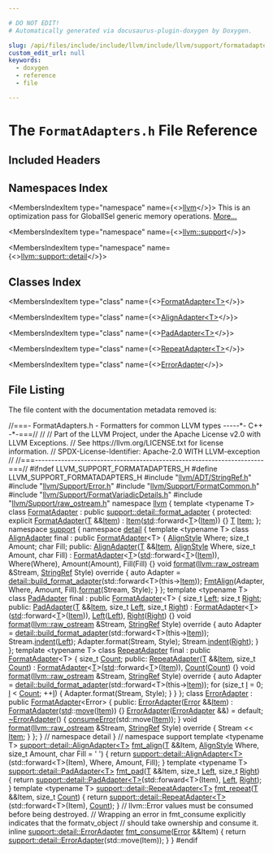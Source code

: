 ```yaml
---

# DO NOT EDIT!
# Automatically generated via docusaurus-plugin-doxygen by Doxygen.

slug: /api/files/include/include/llvm/include/llvm/support/formatadapters-h
custom_edit_url: null
keywords:
  - doxygen
  - reference
  - file

---
```





# The `FormatAdapters.h` File Reference

<DoxygenPage pluginConfig={pluginConfig}>



## Included Headers

<IncludesList>
<IncludesListItem
  filePath="llvm/ADT/StringRef.h"
  permalink="/docs/api/files/include/include/llvm/include/llvm/adt/stringref-h"
  isLocal="true" />
<IncludesListItem
  filePath="llvm/Support/Error.h"
  permalink="/docs/api/files/include/include/llvm/include/llvm/support/error-h"
  isLocal="true" />
<IncludesListItem
  filePath="llvm/Support/FormatCommon.h"
  permalink="/docs/api/files/include/include/llvm/include/llvm/support/formatcommon-h"
  isLocal="true" />
<IncludesListItem
  filePath="llvm/Support/FormatVariadicDetails.h"
  permalink="/docs/api/files/include/include/llvm/include/llvm/support/formatvariadicdetails-h"
  isLocal="true" />
<IncludesListItem
  filePath="llvm/Support/raw_ostream.h"
  permalink="/docs/api/files/include/include/llvm/include/llvm/support/raw-ostream-h"
  isLocal="true" />
</IncludesList>

## Namespaces Index

<MembersIndex>

<MembersIndexItem
  type="namespace"
  name={<><a href="/docs/api/namespaces/llvm">llvm</a></>}>
This is an optimization pass for GlobalISel generic memory operations. <a href="/docs/api/namespaces/llvm/#details">More...</a>
</MembersIndexItem>

<MembersIndexItem
  type="namespace"
  name={<><a href="/docs/api/namespaces/llvm/support">llvm::support</a></>}>
</MembersIndexItem>

<MembersIndexItem
  type="namespace"
  name={<><a href="/docs/api/namespaces/llvm/support/detail">llvm::support::detail</a></>}>
</MembersIndexItem>

</MembersIndex>

## Classes Index

<MembersIndex>

<MembersIndexItem
  type="class"
  name={<><a href="/docs/api/classes/llvm/formatadapter">FormatAdapter&lt;T&gt;</a></>}>
</MembersIndexItem>

<MembersIndexItem
  type="class"
  name={<><a href="/docs/api/classes/llvm/support/detail/alignadapter">AlignAdapter&lt;T&gt;</a></>}>
</MembersIndexItem>

<MembersIndexItem
  type="class"
  name={<><a href="/docs/api/classes/llvm/support/detail/padadapter">PadAdapter&lt;T&gt;</a></>}>
</MembersIndexItem>

<MembersIndexItem
  type="class"
  name={<><a href="/docs/api/classes/llvm/support/detail/repeatadapter">RepeatAdapter&lt;T&gt;</a></>}>
</MembersIndexItem>

<MembersIndexItem
  type="class"
  name={<><a href="/docs/api/classes/llvm/support/detail/erroradapter">ErrorAdapter</a></>}>
</MembersIndexItem>

</MembersIndex>


## File Listing

The file content with the documentation metadata removed is:

<ProgramListing>

<Link id="l00001" /><CodeLine lineNumber="1"><span class="doxyHighlightComment">//===- FormatAdapters.h - Formatters for common LLVM types -----&#42;- C++ -&#42;-===//</span></CodeLine>
<Link id="l00002" /><CodeLine lineNumber="2"><span class="doxyHighlightComment">//</span></CodeLine>
<Link id="l00003" /><CodeLine lineNumber="3"><span class="doxyHighlightComment">// Part of the LLVM Project, under the Apache License v2.0 with LLVM Exceptions.</span></CodeLine>
<Link id="l00004" /><CodeLine lineNumber="4"><span class="doxyHighlightComment">// See https://llvm.org/LICENSE.txt for license information.</span></CodeLine>
<Link id="l00005" /><CodeLine lineNumber="5"><span class="doxyHighlightComment">// SPDX-License-Identifier: Apache-2.0 WITH LLVM-exception</span></CodeLine>
<Link id="l00006" /><CodeLine lineNumber="6"><span class="doxyHighlightComment">//</span></CodeLine>
<Link id="l00007" /><CodeLine lineNumber="7"><span class="doxyHighlightComment">//===----------------------------------------------------------------------===//</span></CodeLine>
<Link id="l00008" /><CodeLine lineNumber="8"></CodeLine>
<Link id="l00009" /><CodeLine lineNumber="9"><span class="doxyHighlightPreprocessor">#ifndef LLVM&#95;SUPPORT&#95;FORMATADAPTERS&#95;H</span></CodeLine>
<Link id="l00010" /><CodeLine lineNumber="10"><span class="doxyHighlightPreprocessor">#define LLVM&#95;SUPPORT&#95;FORMATADAPTERS&#95;H</span></CodeLine>
<Link id="l00011" /><CodeLine lineNumber="11"></CodeLine>
<Link id="l00012" /><CodeLine lineNumber="12"><span class="doxyHighlightPreprocessor">#include &quot;<a href="/docs/api/files/include/include/llvm/include/llvm/adt/stringref-h">llvm/ADT/StringRef.h</a>&quot;</span></CodeLine>
<Link id="l00013" /><CodeLine lineNumber="13"><span class="doxyHighlightPreprocessor">#include &quot;<a href="/docs/api/files/include/include/llvm/include/llvm/support/error-h">llvm/Support/Error.h</a>&quot;</span></CodeLine>
<Link id="l00014" /><CodeLine lineNumber="14"><span class="doxyHighlightPreprocessor">#include &quot;<a href="/docs/api/files/include/include/llvm/include/llvm/support/formatcommon-h">llvm/Support/FormatCommon.h</a>&quot;</span></CodeLine>
<Link id="l00015" /><CodeLine lineNumber="15"><span class="doxyHighlightPreprocessor">#include &quot;<a href="/docs/api/files/include/include/llvm/include/llvm/support/formatvariadicdetails-h">llvm/Support/FormatVariadicDetails.h</a>&quot;</span></CodeLine>
<Link id="l00016" /><CodeLine lineNumber="16"><span class="doxyHighlightPreprocessor">#include &quot;<a href="/docs/api/files/include/include/llvm/include/llvm/support/raw-ostream-h">llvm/Support/raw&#95;ostream.h</a>&quot;</span></CodeLine>
<Link id="l00017" /><CodeLine lineNumber="17"></CodeLine>
<Link id="l00018" /><CodeLine lineNumber="18"><span class="doxyHighlightKeyword">namespace </span><span class="doxyHighlight"><a href="/docs/api/namespaces/llvm">llvm</a> &#123;</span></CodeLine>
<Link id="l00019" /><CodeLine lineNumber="19"><span class="doxyHighlightKeyword">template</span><span class="doxyHighlight"> &lt;</span><span class="doxyHighlightKeyword">typename</span><span class="doxyHighlight"> T&gt;</span></CodeLine>
<Link id="l00020" /><CodeLine lineNumber="20" lineLink="/docs/api/classes/llvm/formatadapter"><span class="doxyHighlightKeyword">class </span><span class="doxyHighlight"><a href="/docs/api/classes/llvm/formatadapter/#a55d5ed04a2327924d813c7f796074d54">FormatAdapter</a> : </span><span class="doxyHighlightKeyword">public</span><span class="doxyHighlight"> <a href="/docs/api/classes/llvm/support/detail/format-adapter">support::detail::format&#95;adapter</a> &#123;</span></CodeLine>
<Link id="l00021" /><CodeLine lineNumber="21"><span class="doxyHighlightKeyword">protected</span><span class="doxyHighlight">:</span></CodeLine>
<Link id="l00022" /><CodeLine lineNumber="22" lineLink="/docs/api/classes/llvm/formatadapter/#a55d5ed04a2327924d813c7f796074d54"><span class="doxyHighlight">  </span><span class="doxyHighlightKeyword">explicit</span><span class="doxyHighlight"> <a href="/docs/api/classes/llvm/formatadapter/#a55d5ed04a2327924d813c7f796074d54">FormatAdapter</a>(<a href="/docs/api/files/lib/lib/target/lib/target/mips/mips16isellowering-cpp/#a0acb682b8260ab1c60b918599864e2e5">T</a> &amp;&amp;<a href="/docs/api/classes/llvm/formatadapter/#aee17437fadbcac074e11fad212da790e">Item</a>) : <a href="/docs/api/classes/llvm/formatadapter/#aee17437fadbcac074e11fad212da790e">Item</a>(<a href="/docs/api/namespaces/std">std</a>::forward&lt;<a href="/docs/api/files/lib/lib/target/lib/target/mips/mips16isellowering-cpp/#a0acb682b8260ab1c60b918599864e2e5">T</a>&gt;(<a href="/docs/api/classes/llvm/formatadapter/#aee17437fadbcac074e11fad212da790e">Item</a>)) &#123;&#125;</span></CodeLine>
<Link id="l00023" /><CodeLine lineNumber="23"></CodeLine>
<Link id="l00024" /><CodeLine lineNumber="24" lineLink="/docs/api/classes/llvm/formatadapter/#aee17437fadbcac074e11fad212da790e"><span class="doxyHighlight">  <a href="/docs/api/files/lib/lib/target/lib/target/mips/mips16isellowering-cpp/#a0acb682b8260ab1c60b918599864e2e5">T</a> <a href="/docs/api/classes/llvm/formatadapter/#aee17437fadbcac074e11fad212da790e">Item</a>;</span></CodeLine>
<Link id="l00025" /><CodeLine lineNumber="25"><span class="doxyHighlight">&#125;;</span></CodeLine>
<Link id="l00026" /><CodeLine lineNumber="26"></CodeLine>
<Link id="l00027" /><CodeLine lineNumber="27"><span class="doxyHighlightKeyword">namespace </span><span class="doxyHighlight"><a href="/docs/api/namespaces/llvm/support">support</a> &#123;</span></CodeLine>
<Link id="l00028" /><CodeLine lineNumber="28"><span class="doxyHighlightKeyword">namespace </span><span class="doxyHighlight"><a href="/docs/api/namespaces/detail">detail</a> &#123;</span></CodeLine>
<Link id="l00029" /><CodeLine lineNumber="29" lineLink="/docs/api/classes/llvm/support/detail/alignadapter"><span class="doxyHighlightKeyword">template</span><span class="doxyHighlight"> &lt;</span><span class="doxyHighlightKeyword">typename</span><span class="doxyHighlight"> T&gt; </span><span class="doxyHighlightKeyword">class </span><span class="doxyHighlight"><a href="/docs/api/classes/llvm/support/detail/alignadapter/#a636b9223a4d173e1ad50d8703bb80c4d">AlignAdapter</a> final : </span><span class="doxyHighlightKeyword">public</span><span class="doxyHighlight"> <a href="/docs/api/classes/llvm/formatadapter/#a55d5ed04a2327924d813c7f796074d54">FormatAdapter</a>&lt;T&gt; &#123;</span></CodeLine>
<Link id="l00030" /><CodeLine lineNumber="30"><span class="doxyHighlight">  <a href="/docs/api/namespaces/llvm/#a2554a96c67bdd7d0a62855a844ec55b0">AlignStyle</a> Where;</span></CodeLine>
<Link id="l00031" /><CodeLine lineNumber="31"><span class="doxyHighlight">  </span><span class="doxyHighlightKeywordType">size&#95;t</span><span class="doxyHighlight"> Amount;</span></CodeLine>
<Link id="l00032" /><CodeLine lineNumber="32"><span class="doxyHighlight">  </span><span class="doxyHighlightKeywordType">char</span><span class="doxyHighlight"> Fill;</span></CodeLine>
<Link id="l00033" /><CodeLine lineNumber="33"></CodeLine>
<Link id="l00034" /><CodeLine lineNumber="34"><span class="doxyHighlightKeyword">public</span><span class="doxyHighlight">:</span></CodeLine>
<Link id="l00035" /><CodeLine lineNumber="35" lineLink="/docs/api/classes/llvm/support/detail/alignadapter/#a636b9223a4d173e1ad50d8703bb80c4d"><span class="doxyHighlight">  <a href="/docs/api/classes/llvm/support/detail/alignadapter/#a636b9223a4d173e1ad50d8703bb80c4d">AlignAdapter</a>(<a href="/docs/api/files/lib/lib/target/lib/target/mips/mips16isellowering-cpp/#a0acb682b8260ab1c60b918599864e2e5">T</a> &amp;&amp;<a href="/docs/api/classes/llvm/formatadapter/#aee17437fadbcac074e11fad212da790e">Item</a>, <a href="/docs/api/namespaces/llvm/#a2554a96c67bdd7d0a62855a844ec55b0">AlignStyle</a> Where, </span><span class="doxyHighlightKeywordType">size&#95;t</span><span class="doxyHighlight"> Amount, </span><span class="doxyHighlightKeywordType">char</span><span class="doxyHighlight"> Fill)</span></CodeLine>
<Link id="l00036" /><CodeLine lineNumber="36"><span class="doxyHighlight">      : <a href="/docs/api/classes/llvm/formatadapter/#a55d5ed04a2327924d813c7f796074d54">FormatAdapter</a>&lt;<a href="/docs/api/files/lib/lib/target/lib/target/mips/mips16isellowering-cpp/#a0acb682b8260ab1c60b918599864e2e5">T</a>&gt;(<a href="/docs/api/namespaces/std">std</a>::forward&lt;<a href="/docs/api/files/lib/lib/target/lib/target/mips/mips16isellowering-cpp/#a0acb682b8260ab1c60b918599864e2e5">T</a>&gt;(<a href="/docs/api/classes/llvm/formatadapter/#aee17437fadbcac074e11fad212da790e">Item</a>)), Where(Where), Amount(Amount),</span></CodeLine>
<Link id="l00037" /><CodeLine lineNumber="37"><span class="doxyHighlight">        Fill(Fill) &#123;&#125;</span></CodeLine>
<Link id="l00038" /><CodeLine lineNumber="38"></CodeLine>
<Link id="l00039" /><CodeLine lineNumber="39" lineLink="/docs/api/classes/llvm/support/detail/alignadapter/#a5047d7fd2ee5e2242ec1b60b171462ba"><span class="doxyHighlight">  </span><span class="doxyHighlightKeywordType">void</span><span class="doxyHighlight"> <a href="/docs/api/classes/llvm/support/detail/alignadapter/#a5047d7fd2ee5e2242ec1b60b171462ba">format</a>(<a href="/docs/api/classes/llvm/raw-ostream">llvm::raw&#95;ostream</a> &amp;Stream, <a href="/docs/api/classes/llvm/stringref">StringRef</a> Style)</span><span class="doxyHighlightKeyword"> override </span><span class="doxyHighlight">&#123;</span></CodeLine>
<Link id="l00040" /><CodeLine lineNumber="40"><span class="doxyHighlight">    </span><span class="doxyHighlightKeyword">auto</span><span class="doxyHighlight"> Adapter = <a href="/docs/api/namespaces/llvm/support/detail/#a7b7c745d9aa9e637371b87e5905f3fdc">detail::build&#95;format&#95;adapter</a>(std::forward&lt;T&gt;(this-&gt;<a href="/docs/api/classes/llvm/formatadapter/#aee17437fadbcac074e11fad212da790e">Item</a>));</span></CodeLine>
<Link id="l00041" /><CodeLine lineNumber="41"><span class="doxyHighlight">    <a href="/docs/api/structs/llvm/fmtalign">FmtAlign</a>(Adapter, Where, Amount, Fill).<a href="/docs/api/structs/llvm/fmtalign/#a06665722517b54511c786e23deb8ec81">format</a>(Stream, Style);</span></CodeLine>
<Link id="l00042" /><CodeLine lineNumber="42"><span class="doxyHighlight">  &#125;</span></CodeLine>
<Link id="l00043" /><CodeLine lineNumber="43"><span class="doxyHighlight">&#125;;</span></CodeLine>
<Link id="l00044" /><CodeLine lineNumber="44"></CodeLine>
<Link id="l00045" /><CodeLine lineNumber="45" lineLink="/docs/api/classes/llvm/support/detail/padadapter"><span class="doxyHighlightKeyword">template</span><span class="doxyHighlight"> &lt;</span><span class="doxyHighlightKeyword">typename</span><span class="doxyHighlight"> T&gt; </span><span class="doxyHighlightKeyword">class </span><span class="doxyHighlight"><a href="/docs/api/classes/llvm/support/detail/padadapter/#a52d73ea9dd8cf920307d41d268d8f4e1">PadAdapter</a> final : </span><span class="doxyHighlightKeyword">public</span><span class="doxyHighlight"> <a href="/docs/api/classes/llvm/formatadapter/#a55d5ed04a2327924d813c7f796074d54">FormatAdapter</a>&lt;T&gt; &#123;</span></CodeLine>
<Link id="l00046" /><CodeLine lineNumber="46"><span class="doxyHighlight">  </span><span class="doxyHighlightKeywordType">size&#95;t</span><span class="doxyHighlight"> <a href="/docs/api/namespaces/llvm/#a2554a96c67bdd7d0a62855a844ec55b0a945d5e233cf7d6240f6b783b36a374ff">Left</a>;</span></CodeLine>
<Link id="l00047" /><CodeLine lineNumber="47"><span class="doxyHighlight">  </span><span class="doxyHighlightKeywordType">size&#95;t</span><span class="doxyHighlight"> <a href="/docs/api/namespaces/llvm/#a2554a96c67bdd7d0a62855a844ec55b0a92b09c7c48c520c3c55e497875da437c">Right</a>;</span></CodeLine>
<Link id="l00048" /><CodeLine lineNumber="48"></CodeLine>
<Link id="l00049" /><CodeLine lineNumber="49"><span class="doxyHighlightKeyword">public</span><span class="doxyHighlight">:</span></CodeLine>
<Link id="l00050" /><CodeLine lineNumber="50" lineLink="/docs/api/classes/llvm/support/detail/padadapter/#a52d73ea9dd8cf920307d41d268d8f4e1"><span class="doxyHighlight">  <a href="/docs/api/classes/llvm/support/detail/padadapter/#a52d73ea9dd8cf920307d41d268d8f4e1">PadAdapter</a>(<a href="/docs/api/files/lib/lib/target/lib/target/mips/mips16isellowering-cpp/#a0acb682b8260ab1c60b918599864e2e5">T</a> &amp;&amp;<a href="/docs/api/classes/llvm/formatadapter/#aee17437fadbcac074e11fad212da790e">Item</a>, </span><span class="doxyHighlightKeywordType">size&#95;t</span><span class="doxyHighlight"> <a href="/docs/api/namespaces/llvm/#a2554a96c67bdd7d0a62855a844ec55b0a945d5e233cf7d6240f6b783b36a374ff">Left</a>, </span><span class="doxyHighlightKeywordType">size&#95;t</span><span class="doxyHighlight"> <a href="/docs/api/namespaces/llvm/#a2554a96c67bdd7d0a62855a844ec55b0a92b09c7c48c520c3c55e497875da437c">Right</a>)</span></CodeLine>
<Link id="l00051" /><CodeLine lineNumber="51"><span class="doxyHighlight">      : <a href="/docs/api/classes/llvm/formatadapter/#a55d5ed04a2327924d813c7f796074d54">FormatAdapter</a>&lt;<a href="/docs/api/files/lib/lib/target/lib/target/mips/mips16isellowering-cpp/#a0acb682b8260ab1c60b918599864e2e5">T</a>&gt;(<a href="/docs/api/namespaces/std">std</a>::forward&lt;<a href="/docs/api/files/lib/lib/target/lib/target/mips/mips16isellowering-cpp/#a0acb682b8260ab1c60b918599864e2e5">T</a>&gt;(<a href="/docs/api/classes/llvm/formatadapter/#aee17437fadbcac074e11fad212da790e">Item</a>)), <a href="/docs/api/namespaces/llvm/#a2554a96c67bdd7d0a62855a844ec55b0a945d5e233cf7d6240f6b783b36a374ff">Left</a>(<a href="/docs/api/namespaces/llvm/#a2554a96c67bdd7d0a62855a844ec55b0a945d5e233cf7d6240f6b783b36a374ff">Left</a>), <a href="/docs/api/namespaces/llvm/#a2554a96c67bdd7d0a62855a844ec55b0a92b09c7c48c520c3c55e497875da437c">Right</a>(<a href="/docs/api/namespaces/llvm/#a2554a96c67bdd7d0a62855a844ec55b0a92b09c7c48c520c3c55e497875da437c">Right</a>) &#123;&#125;</span></CodeLine>
<Link id="l00052" /><CodeLine lineNumber="52"></CodeLine>
<Link id="l00053" /><CodeLine lineNumber="53" lineLink="/docs/api/classes/llvm/support/detail/padadapter/#a89033b9b3dde0ee3bd5c5343aee0d639"><span class="doxyHighlight">  </span><span class="doxyHighlightKeywordType">void</span><span class="doxyHighlight"> <a href="/docs/api/classes/llvm/support/detail/padadapter/#a89033b9b3dde0ee3bd5c5343aee0d639">format</a>(<a href="/docs/api/classes/llvm/raw-ostream">llvm::raw&#95;ostream</a> &amp;Stream, <a href="/docs/api/classes/llvm/stringref">StringRef</a> Style)</span><span class="doxyHighlightKeyword"> override </span><span class="doxyHighlight">&#123;</span></CodeLine>
<Link id="l00054" /><CodeLine lineNumber="54"><span class="doxyHighlight">    </span><span class="doxyHighlightKeyword">auto</span><span class="doxyHighlight"> Adapter = <a href="/docs/api/namespaces/llvm/support/detail/#a7b7c745d9aa9e637371b87e5905f3fdc">detail::build&#95;format&#95;adapter</a>(std::forward&lt;T&gt;(this-&gt;<a href="/docs/api/classes/llvm/formatadapter/#aee17437fadbcac074e11fad212da790e">Item</a>));</span></CodeLine>
<Link id="l00055" /><CodeLine lineNumber="55"><span class="doxyHighlight">    Stream.<a href="/docs/api/classes/llvm/raw-ostream/#a8fdf5cdf041c8aded7e3308c1c3efacc">indent</a>(<a href="/docs/api/namespaces/llvm/#a2554a96c67bdd7d0a62855a844ec55b0a945d5e233cf7d6240f6b783b36a374ff">Left</a>);</span></CodeLine>
<Link id="l00056" /><CodeLine lineNumber="56"><span class="doxyHighlight">    Adapter.format(Stream, Style);</span></CodeLine>
<Link id="l00057" /><CodeLine lineNumber="57"><span class="doxyHighlight">    Stream.<a href="/docs/api/classes/llvm/raw-ostream/#a8fdf5cdf041c8aded7e3308c1c3efacc">indent</a>(<a href="/docs/api/namespaces/llvm/#a2554a96c67bdd7d0a62855a844ec55b0a92b09c7c48c520c3c55e497875da437c">Right</a>);</span></CodeLine>
<Link id="l00058" /><CodeLine lineNumber="58"><span class="doxyHighlight">  &#125;</span></CodeLine>
<Link id="l00059" /><CodeLine lineNumber="59"><span class="doxyHighlight">&#125;;</span></CodeLine>
<Link id="l00060" /><CodeLine lineNumber="60"></CodeLine>
<Link id="l00061" /><CodeLine lineNumber="61" lineLink="/docs/api/classes/llvm/support/detail/repeatadapter"><span class="doxyHighlightKeyword">template</span><span class="doxyHighlight"> &lt;</span><span class="doxyHighlightKeyword">typename</span><span class="doxyHighlight"> T&gt; </span><span class="doxyHighlightKeyword">class </span><span class="doxyHighlight"><a href="/docs/api/classes/llvm/support/detail/repeatadapter/#aee0c380ff16afcdccb0efb55b292aa4a">RepeatAdapter</a> final : </span><span class="doxyHighlightKeyword">public</span><span class="doxyHighlight"> <a href="/docs/api/classes/llvm/formatadapter/#a55d5ed04a2327924d813c7f796074d54">FormatAdapter</a>&lt;T&gt; &#123;</span></CodeLine>
<Link id="l00062" /><CodeLine lineNumber="62"><span class="doxyHighlight">  </span><span class="doxyHighlightKeywordType">size&#95;t</span><span class="doxyHighlight"> <a href="/docs/api/namespaces/llvm/#a845e08be4b0320d66901a66b0c0e9509">Count</a>;</span></CodeLine>
<Link id="l00063" /><CodeLine lineNumber="63"></CodeLine>
<Link id="l00064" /><CodeLine lineNumber="64"><span class="doxyHighlightKeyword">public</span><span class="doxyHighlight">:</span></CodeLine>
<Link id="l00065" /><CodeLine lineNumber="65" lineLink="/docs/api/classes/llvm/support/detail/repeatadapter/#aee0c380ff16afcdccb0efb55b292aa4a"><span class="doxyHighlight">  <a href="/docs/api/classes/llvm/support/detail/repeatadapter/#aee0c380ff16afcdccb0efb55b292aa4a">RepeatAdapter</a>(<a href="/docs/api/files/lib/lib/target/lib/target/mips/mips16isellowering-cpp/#a0acb682b8260ab1c60b918599864e2e5">T</a> &amp;&amp;<a href="/docs/api/classes/llvm/formatadapter/#aee17437fadbcac074e11fad212da790e">Item</a>, </span><span class="doxyHighlightKeywordType">size&#95;t</span><span class="doxyHighlight"> <a href="/docs/api/namespaces/llvm/#a845e08be4b0320d66901a66b0c0e9509">Count</a>)</span></CodeLine>
<Link id="l00066" /><CodeLine lineNumber="66"><span class="doxyHighlight">      : <a href="/docs/api/classes/llvm/formatadapter/#a55d5ed04a2327924d813c7f796074d54">FormatAdapter</a>&lt;<a href="/docs/api/files/lib/lib/target/lib/target/mips/mips16isellowering-cpp/#a0acb682b8260ab1c60b918599864e2e5">T</a>&gt;(<a href="/docs/api/namespaces/std">std</a>::forward&lt;<a href="/docs/api/files/lib/lib/target/lib/target/mips/mips16isellowering-cpp/#a0acb682b8260ab1c60b918599864e2e5">T</a>&gt;(<a href="/docs/api/classes/llvm/formatadapter/#aee17437fadbcac074e11fad212da790e">Item</a>)), <a href="/docs/api/namespaces/llvm/#a845e08be4b0320d66901a66b0c0e9509">Count</a>(<a href="/docs/api/namespaces/llvm/#a845e08be4b0320d66901a66b0c0e9509">Count</a>) &#123;&#125;</span></CodeLine>
<Link id="l00067" /><CodeLine lineNumber="67"></CodeLine>
<Link id="l00068" /><CodeLine lineNumber="68" lineLink="/docs/api/classes/llvm/support/detail/repeatadapter/#abb2fa7685b98ff073952df6fdfc776ba"><span class="doxyHighlight">  </span><span class="doxyHighlightKeywordType">void</span><span class="doxyHighlight"> <a href="/docs/api/classes/llvm/support/detail/repeatadapter/#abb2fa7685b98ff073952df6fdfc776ba">format</a>(<a href="/docs/api/classes/llvm/raw-ostream">llvm::raw&#95;ostream</a> &amp;Stream, <a href="/docs/api/classes/llvm/stringref">StringRef</a> Style)</span><span class="doxyHighlightKeyword"> override </span><span class="doxyHighlight">&#123;</span></CodeLine>
<Link id="l00069" /><CodeLine lineNumber="69"><span class="doxyHighlight">    </span><span class="doxyHighlightKeyword">auto</span><span class="doxyHighlight"> Adapter = <a href="/docs/api/namespaces/llvm/support/detail/#a7b7c745d9aa9e637371b87e5905f3fdc">detail::build&#95;format&#95;adapter</a>(std::forward&lt;T&gt;(this-&gt;<a href="/docs/api/classes/llvm/formatadapter/#aee17437fadbcac074e11fad212da790e">Item</a>));</span></CodeLine>
<Link id="l00070" /><CodeLine lineNumber="70"><span class="doxyHighlight">    </span><span class="doxyHighlightKeywordFlow">for</span><span class="doxyHighlight"> (</span><span class="doxyHighlightKeywordType">size&#95;t</span><span class="doxyHighlight"> <a href="/docs/api/files/lib/lib/support/md5-cpp/#ac0eafdc9ee161b71e7af98af736952fd">I</a> = 0; <a href="/docs/api/files/lib/lib/support/md5-cpp/#ac0eafdc9ee161b71e7af98af736952fd">I</a> &lt; <a href="/docs/api/namespaces/llvm/#a845e08be4b0320d66901a66b0c0e9509">Count</a>; ++<a href="/docs/api/files/lib/lib/support/md5-cpp/#ac0eafdc9ee161b71e7af98af736952fd">I</a>) &#123;</span></CodeLine>
<Link id="l00071" /><CodeLine lineNumber="71"><span class="doxyHighlight">      Adapter.format(Stream, Style);</span></CodeLine>
<Link id="l00072" /><CodeLine lineNumber="72"><span class="doxyHighlight">    &#125;</span></CodeLine>
<Link id="l00073" /><CodeLine lineNumber="73"><span class="doxyHighlight">  &#125;</span></CodeLine>
<Link id="l00074" /><CodeLine lineNumber="74"><span class="doxyHighlight">&#125;;</span></CodeLine>
<Link id="l00075" /><CodeLine lineNumber="75"></CodeLine>
<Link id="l00076" /><CodeLine lineNumber="76" lineLink="/docs/api/classes/llvm/support/detail/erroradapter"><span class="doxyHighlightKeyword">class </span><span class="doxyHighlight"><a href="/docs/api/classes/llvm/support/detail/erroradapter/#a04798adc913ff2dc1d17689b8efa52fa">ErrorAdapter</a> : </span><span class="doxyHighlightKeyword">public</span><span class="doxyHighlight"> <a href="/docs/api/classes/llvm/formatadapter/#a55d5ed04a2327924d813c7f796074d54">FormatAdapter</a>&lt;Error&gt; &#123;</span></CodeLine>
<Link id="l00077" /><CodeLine lineNumber="77"><span class="doxyHighlightKeyword">public</span><span class="doxyHighlight">:</span></CodeLine>
<Link id="l00078" /><CodeLine lineNumber="78" lineLink="/docs/api/classes/llvm/support/detail/erroradapter/#a04798adc913ff2dc1d17689b8efa52fa"><span class="doxyHighlight">  <a href="/docs/api/classes/llvm/support/detail/erroradapter/#a04798adc913ff2dc1d17689b8efa52fa">ErrorAdapter</a>(<a href="/docs/api/classes/llvm/error">Error</a> &amp;&amp;<a href="/docs/api/classes/llvm/formatadapter/#aee17437fadbcac074e11fad212da790e">Item</a>) : <a href="/docs/api/classes/llvm/formatadapter/#a55d5ed04a2327924d813c7f796074d54">FormatAdapter</a>(<a href="/docs/api/namespaces/std">std</a>::<a href="/docs/api/namespaces/llvm/#abfc9c7ecf70f66901e439f7c04ef3dbb">move</a>(<a href="/docs/api/classes/llvm/formatadapter/#aee17437fadbcac074e11fad212da790e">Item</a>)) &#123;&#125;</span></CodeLine>
<Link id="l00079" /><CodeLine lineNumber="79" lineLink="/docs/api/classes/llvm/support/detail/erroradapter/#ad9fbe0503ff08e7bd9eaab1a6fb0484b"><span class="doxyHighlight">  <a href="/docs/api/classes/llvm/support/detail/erroradapter/#ad9fbe0503ff08e7bd9eaab1a6fb0484b">ErrorAdapter</a>(<a href="/docs/api/classes/llvm/support/detail/erroradapter/#a04798adc913ff2dc1d17689b8efa52fa">ErrorAdapter</a> &amp;&amp;) = </span><span class="doxyHighlightKeywordFlow">default</span><span class="doxyHighlight">;</span></CodeLine>
<Link id="l00080" /><CodeLine lineNumber="80" lineLink="/docs/api/classes/llvm/support/detail/erroradapter/#a02e6d8c3693b02612c52c1d9366019d0"><span class="doxyHighlight">  <a href="/docs/api/classes/llvm/support/detail/erroradapter/#a02e6d8c3693b02612c52c1d9366019d0">~ErrorAdapter</a>() &#123; <a href="/docs/api/namespaces/llvm/#aee0e70be66536b9ef7b65ae2e5a45959">consumeError</a>(std::move(<a href="/docs/api/classes/llvm/formatadapter/#aee17437fadbcac074e11fad212da790e">Item</a>)); &#125;</span></CodeLine>
<Link id="l00081" /><CodeLine lineNumber="81" lineLink="/docs/api/classes/llvm/support/detail/erroradapter/#a7d5f1402404d79fb0286c227303b292c"><span class="doxyHighlight">  </span><span class="doxyHighlightKeywordType">void</span><span class="doxyHighlight"> <a href="/docs/api/classes/llvm/support/detail/erroradapter/#a7d5f1402404d79fb0286c227303b292c">format</a>(<a href="/docs/api/classes/llvm/raw-ostream">llvm::raw&#95;ostream</a> &amp;Stream, <a href="/docs/api/classes/llvm/stringref">StringRef</a> Style)</span><span class="doxyHighlightKeyword"> override </span><span class="doxyHighlight">&#123;</span></CodeLine>
<Link id="l00082" /><CodeLine lineNumber="82"><span class="doxyHighlight">    Stream &lt;&lt; <a href="/docs/api/classes/llvm/formatadapter/#aee17437fadbcac074e11fad212da790e">Item</a>;</span></CodeLine>
<Link id="l00083" /><CodeLine lineNumber="83"><span class="doxyHighlight">  &#125;</span></CodeLine>
<Link id="l00084" /><CodeLine lineNumber="84"><span class="doxyHighlight">&#125;;</span></CodeLine>
<Link id="l00085" /><CodeLine lineNumber="85"><span class="doxyHighlight">&#125; </span><span class="doxyHighlightComment">// namespace detail</span></CodeLine>
<Link id="l00086" /><CodeLine lineNumber="86"><span class="doxyHighlight">&#125; </span><span class="doxyHighlightComment">// namespace support</span></CodeLine>
<Link id="l00087" /><CodeLine lineNumber="87"></CodeLine>
<Link id="l00088" /><CodeLine lineNumber="88"><span class="doxyHighlightKeyword">template</span><span class="doxyHighlight"> &lt;</span><span class="doxyHighlightKeyword">typename</span><span class="doxyHighlight"> T&gt;</span></CodeLine>
<Link id="l00089" /><CodeLine lineNumber="89" lineLink="/docs/api/namespaces/llvm/#ac071e70044138f6b9a2568a4bac82352"><span class="doxyHighlight"><a href="/docs/api/classes/llvm/support/detail/alignadapter">support::detail::AlignAdapter&lt;T&gt;</a> <a href="/docs/api/namespaces/llvm/#ac071e70044138f6b9a2568a4bac82352">fmt&#95;align</a>(<a href="/docs/api/files/lib/lib/target/lib/target/mips/mips16isellowering-cpp/#a0acb682b8260ab1c60b918599864e2e5">T</a> &amp;&amp;Item, <a href="/docs/api/namespaces/llvm/#a2554a96c67bdd7d0a62855a844ec55b0">AlignStyle</a> Where,</span></CodeLine>
<Link id="l00090" /><CodeLine lineNumber="90"><span class="doxyHighlight">                                           </span><span class="doxyHighlightKeywordType">size&#95;t</span><span class="doxyHighlight"> Amount, </span><span class="doxyHighlightKeywordType">char</span><span class="doxyHighlight"> Fill = </span><span class="doxyHighlightCharLiteral">&#39; &#39;</span><span class="doxyHighlight">) &#123;</span></CodeLine>
<Link id="l00091" /><CodeLine lineNumber="91"><span class="doxyHighlight">  </span><span class="doxyHighlightKeywordFlow">return</span><span class="doxyHighlight"> <a href="/docs/api/classes/llvm/support/detail/alignadapter">support::detail::AlignAdapter&lt;T&gt;</a>(std::forward&lt;T&gt;(Item), Where, Amount,</span></CodeLine>
<Link id="l00092" /><CodeLine lineNumber="92"><span class="doxyHighlight">                                          Fill);</span></CodeLine>
<Link id="l00093" /><CodeLine lineNumber="93"><span class="doxyHighlight">&#125;</span></CodeLine>
<Link id="l00094" /><CodeLine lineNumber="94"></CodeLine>
<Link id="l00095" /><CodeLine lineNumber="95"><span class="doxyHighlightKeyword">template</span><span class="doxyHighlight"> &lt;</span><span class="doxyHighlightKeyword">typename</span><span class="doxyHighlight"> T&gt;</span></CodeLine>
<Link id="l00096" /><CodeLine lineNumber="96" lineLink="/docs/api/namespaces/llvm/#a801bdad1710db82a908eb0bc89f81fb7"><span class="doxyHighlight"><a href="/docs/api/classes/llvm/support/detail/padadapter">support::detail::PadAdapter&lt;T&gt;</a> <a href="/docs/api/namespaces/llvm/#a801bdad1710db82a908eb0bc89f81fb7">fmt&#95;pad</a>(<a href="/docs/api/files/lib/lib/target/lib/target/mips/mips16isellowering-cpp/#a0acb682b8260ab1c60b918599864e2e5">T</a> &amp;&amp;Item, </span><span class="doxyHighlightKeywordType">size&#95;t</span><span class="doxyHighlight"> <a href="/docs/api/namespaces/llvm/#a2554a96c67bdd7d0a62855a844ec55b0a945d5e233cf7d6240f6b783b36a374ff">Left</a>, </span><span class="doxyHighlightKeywordType">size&#95;t</span><span class="doxyHighlight"> <a href="/docs/api/namespaces/llvm/#a2554a96c67bdd7d0a62855a844ec55b0a92b09c7c48c520c3c55e497875da437c">Right</a>) &#123;</span></CodeLine>
<Link id="l00097" /><CodeLine lineNumber="97"><span class="doxyHighlight">  </span><span class="doxyHighlightKeywordFlow">return</span><span class="doxyHighlight"> <a href="/docs/api/classes/llvm/support/detail/padadapter">support::detail::PadAdapter&lt;T&gt;</a>(std::forward&lt;T&gt;(Item), <a href="/docs/api/namespaces/llvm/#a2554a96c67bdd7d0a62855a844ec55b0a945d5e233cf7d6240f6b783b36a374ff">Left</a>, <a href="/docs/api/namespaces/llvm/#a2554a96c67bdd7d0a62855a844ec55b0a92b09c7c48c520c3c55e497875da437c">Right</a>);</span></CodeLine>
<Link id="l00098" /><CodeLine lineNumber="98"><span class="doxyHighlight">&#125;</span></CodeLine>
<Link id="l00099" /><CodeLine lineNumber="99"></CodeLine>
<Link id="l00100" /><CodeLine lineNumber="100"><span class="doxyHighlightKeyword">template</span><span class="doxyHighlight"> &lt;</span><span class="doxyHighlightKeyword">typename</span><span class="doxyHighlight"> T&gt;</span></CodeLine>
<Link id="l00101" /><CodeLine lineNumber="101" lineLink="/docs/api/namespaces/llvm/#aa0b410adc9d388e4b57d36f90ed136ad"><span class="doxyHighlight"><a href="/docs/api/classes/llvm/support/detail/repeatadapter">support::detail::RepeatAdapter&lt;T&gt;</a> <a href="/docs/api/namespaces/llvm/#aa0b410adc9d388e4b57d36f90ed136ad">fmt&#95;repeat</a>(<a href="/docs/api/files/lib/lib/target/lib/target/mips/mips16isellowering-cpp/#a0acb682b8260ab1c60b918599864e2e5">T</a> &amp;&amp;Item, </span><span class="doxyHighlightKeywordType">size&#95;t</span><span class="doxyHighlight"> <a href="/docs/api/namespaces/llvm/#a845e08be4b0320d66901a66b0c0e9509">Count</a>) &#123;</span></CodeLine>
<Link id="l00102" /><CodeLine lineNumber="102"><span class="doxyHighlight">  </span><span class="doxyHighlightKeywordFlow">return</span><span class="doxyHighlight"> <a href="/docs/api/classes/llvm/support/detail/repeatadapter">support::detail::RepeatAdapter&lt;T&gt;</a>(std::forward&lt;T&gt;(Item), <a href="/docs/api/namespaces/llvm/#a845e08be4b0320d66901a66b0c0e9509">Count</a>);</span></CodeLine>
<Link id="l00103" /><CodeLine lineNumber="103"><span class="doxyHighlight">&#125;</span></CodeLine>
<Link id="l00104" /><CodeLine lineNumber="104"></CodeLine>
<Link id="l00105" /><CodeLine lineNumber="105"><span class="doxyHighlightComment">// llvm::Error values must be consumed before being destroyed.</span></CodeLine>
<Link id="l00106" /><CodeLine lineNumber="106"><span class="doxyHighlightComment">// Wrapping an error in fmt&#95;consume explicitly indicates that the formatv&#95;object</span></CodeLine>
<Link id="l00107" /><CodeLine lineNumber="107"><span class="doxyHighlightComment">// should take ownership and consume it.</span></CodeLine>
<Link id="l00108" /><CodeLine lineNumber="108" lineLink="/docs/api/namespaces/llvm/#a03f2df9f2df945690774eb8b8ef3a156"><span class="doxyHighlightKeyword">inline</span><span class="doxyHighlight"> <a href="/docs/api/classes/llvm/support/detail/erroradapter">support::detail::ErrorAdapter</a> <a href="/docs/api/namespaces/llvm/#a03f2df9f2df945690774eb8b8ef3a156">fmt&#95;consume</a>(<a href="/docs/api/classes/llvm/error">Error</a> &amp;&amp;Item) &#123;</span></CodeLine>
<Link id="l00109" /><CodeLine lineNumber="109"><span class="doxyHighlight">  </span><span class="doxyHighlightKeywordFlow">return</span><span class="doxyHighlight"> <a href="/docs/api/classes/llvm/support/detail/erroradapter">support::detail::ErrorAdapter</a>(std::move(Item));</span></CodeLine>
<Link id="l00110" /><CodeLine lineNumber="110"><span class="doxyHighlight">&#125;</span></CodeLine>
<Link id="l00111" /><CodeLine lineNumber="111"><span class="doxyHighlight">&#125;</span></CodeLine>
<Link id="l00112" /><CodeLine lineNumber="112"></CodeLine>
<Link id="l00113" /><CodeLine lineNumber="113"><span class="doxyHighlightPreprocessor">#endif</span></CodeLine>

</ProgramListing>


</DoxygenPage>
